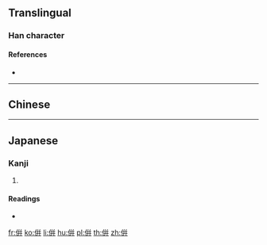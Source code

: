 {{character info/new}}
{{also|併|并}}
==Translingual==

===Han character===
{{Han char|rn=9|rad=人|as=08|sn=10|four=|canj=OYJJ,XOYJJ|ids=⿰亻幷}}

====References====
* {{Han ref|kx=0107.040|dkj=00746|dj=0227.140|hdz=10182.060|uh=5002|ud=20482}}

----

==Chinese==
{{zh-see|併|v}}

----

==Japanese==
{{ja-kanji forms|併|倂}}

===Kanji===
{{ja-kanji|grade=|rs=人08|style=ky|shin=併}}

# {{defn|lang=ja|sort=人08}}

====Readings====
* {{ja-readings|on=[[へい]] (hei)|kun=[[あわせる]] (awaseru), [[ならぶ]] (narabu), [[しかし]] (shikashi)}}

[[fr:倂]]
[[ko:倂]]
[[li:倂]]
[[hu:倂]]
[[pl:倂]]
[[th:倂]]
[[zh:倂]]